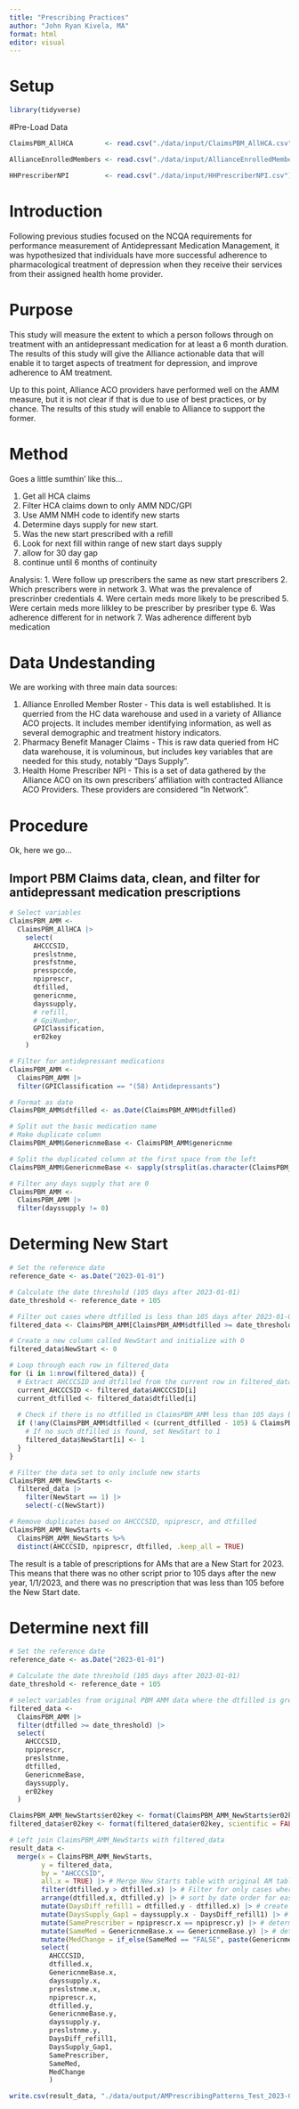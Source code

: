 ```yaml
---
title: "Prescribing Practices"
author: "John Ryan Kivela, MA"
format: html
editor: visual
---
```


# Setup

```r
library(tidyverse)

```

#Pre-Load Data

```r

ClaimsPBM_AllHCA        <- read.csv("./data/input/ClaimsPBM_AllHCA.csv")

AllianceEnrolledMembers <- read.csv("./data/input/AllianceEnrolledMembers.csv")

HHPrescriberNPI         <- read.csv("./data/input/HHPrescriberNPI.csv")

```

# Introduction

Following previous studies focused on the NCQA requirements for performance measurement of Antidepressant Medication Management, it was hypothesized that individuals have more successful adherence to pharmacological treatment of depression when they receive their services from their assigned health home provider. 

# Purpose

This study will measure the extent to which a person follows through on treatment with an antidepressant medication for at least a 6 month duration. The results of this study will give the Alliance actionable data that will enable it to target aspects of treatment for depression, and improve adherence to AM treatment. 

Up to this point, Alliance ACO providers have performed well on the AMM measure, but it is not clear if that is due to use of best practices, or by chance. The results of this study will enable to Alliance to support the former. 

# Method

Goes a little sumthin' like this...

1. Get all HCA claims
2. Filter HCA claims down to only AMM NDC/GPI
3. Use AMM NMH code to identify new starts
4. Determine days supply for new start.
5. Was the new start prescribed with a refill
5. Look for next fill within range of new start days supply
6. allow for 30 day gap
7. continue until 6 months of continuity

Analysis:
1. Were follow up prescribers the same as new start prescribers
2. Which prescribers were in network
3. What was the prevalence of prescrinber credentials
4. Were certain meds more likely to be prescribed
5. Were certain meds more lilkley to be prescriber by presriber type
6. Was adherence different for in network 
7. Was adherence different byb medication

# Data Undestanding

We are working with three main data sources:

  1.    Alliance Enrolled Member Roster
      -   This data is well established. It is querried from the HC data warehouse and used in a variety of Alliance ACO projects. It includes member identifying information, as well as several demographic and treatment history indicators.
  2.    Pharmacy Benefit Manager Claims
      -   This is raw data queried from HC data warehouse, it is voluminous, but includes key variables that are needed for this study, notably "Days Supply".
  3.    Health Home Prescriber NPI
      -   This is a set of data gathered by the Alliance ACO on its own prescribers' affiliation with contracted Alliance ACO Providers. These providers are considered "In Network".
      
      
      
# Procedure

Ok, here we go...

## Import PBM Claims data, clean, and filter for antidepressant medication prescriptions

```r

# Select variables
ClaimsPBM_AMM <-
  ClaimsPBM_AllHCA |> 
    select(
      AHCCCSID,
      preslstnme,
      presfstnme,
      presspccde,
      npiprescr,
      dtfilled,
      genericnme,
      dayssupply,
      # refill,
      # GpiNumber,
      GPIClassification,
      er02key
    )

# Filter for antidepressant medications
ClaimsPBM_AMM <-
  ClaimsPBM_AMM |> 
  filter(GPIClassification == "(58) Antidepressants")

# Format as date
ClaimsPBM_AMM$dtfilled <- as.Date(ClaimsPBM_AMM$dtfilled)

# Split out the basic medication name
# Make duplicate column
ClaimsPBM_AMM$GenericnmeBase <- ClaimsPBM_AMM$genericnme

# Split the duplicated column at the first space from the left
ClaimsPBM_AMM$GenericnmeBase <- sapply(strsplit(as.character(ClaimsPBM_AMM$GenericnmeBase), " "), function(x) x[1])

# Filter any days supply that are 0
ClaimsPBM_AMM <-
  ClaimsPBM_AMM |> 
  filter(dayssupply != 0)

```

# Determing New Start

```r

# Set the reference date
reference_date <- as.Date("2023-01-01")

# Calculate the date threshold (105 days after 2023-01-01)
date_threshold <- reference_date + 105

# Filter out cases where dtfilled is less than 105 days after 2023-01-01
filtered_data <- ClaimsPBM_AMM[ClaimsPBM_AMM$dtfilled >= date_threshold, ]

# Create a new column called NewStart and initialize with 0
filtered_data$NewStart <- 0

# Loop through each row in filtered_data
for (i in 1:nrow(filtered_data)) {
  # Extract AHCCCSID and dtfilled from the current row in filtered_data
  current_AHCCCSID <- filtered_data$AHCCCSID[i]
  current_dtfilled <- filtered_data$dtfilled[i]
  
  # Check if there is no dtfilled in ClaimsPBM_AMM less than 105 days before current_dtfilled
  if (!any(ClaimsPBM_AMM$dtfilled < (current_dtfilled - 105) & ClaimsPBM_AMM$AHCCCSID == current_AHCCCSID)) {
    # If no such dtfilled is found, set NewStart to 1
    filtered_data$NewStart[i] <- 1
  }
}

# Filter the data set to only include new starts
ClaimsPBM_AMM_NewStarts <-
  filtered_data |> 
    filter(NewStart == 1) |> 
    select(-c(NewStart))

# Remove duplicates based on AHCCCSID, npiprescr, and dtfilled
ClaimsPBM_AMM_NewStarts <- 
  ClaimsPBM_AMM_NewStarts %>%
  distinct(AHCCCSID, npiprescr, dtfilled, .keep_all = TRUE)
```

The result is a table of prescriptions for AMs that are a New Start for 2023. This means that there was no other script prior to 105 days after the new year, 1/1/2023, and there was no prescription that was less than 105 before the New Start date. 

# Determine next fill

```r

# Set the reference date
reference_date <- as.Date("2023-01-01")

# Calculate the date threshold (105 days after 2023-01-01)
date_threshold <- reference_date + 105

# select variables from original PBM AMM data where the dtfilled is greater than or equal to the threshold date
filtered_data <-
  ClaimsPBM_AMM |>
  filter(dtfilled >= date_threshold) |> 
  select(
    AHCCCSID,
    npiprescr,
    preslstnme,
    dtfilled,
    GenericnmeBase,
    dayssupply,
    er02key
  )

ClaimsPBM_AMM_NewStarts$er02key <- format(ClaimsPBM_AMM_NewStarts$er02key, scientific = FALSE)
filtered_data$er02key <- format(filtered_data$er02key, scientific = FALSE)

# Left join ClaimsPBM_AMM_NewStarts with filtered_data
result_data <- 
  merge(x = ClaimsPBM_AMM_NewStarts, 
        y = filtered_data, 
        by = "AHCCCSID",
        all.x = TRUE) |> # Merge New Starts table with original AM table by AHCCCSID
        filter(dtfilled.y > dtfilled.x) |> # Filter for only cases where the subsequent fill date is later than the orignal fill date
        arrange(dtfilled.x, dtfilled.y) |> # sort by date order for ease of use
        mutate(DaysDiff_refill1 = dtfilled.y - dtfilled.x) |> # create a column to calculate days difference between fills
        mutate(DaysSupply_Gap1 = dayssupply.x - DaysDiff_refill1) |> # calculate any gap between days supply and fill
        mutate(SamePrescriber = npiprescr.x == npiprescr.y) |> # determine if there was a prescriber change
        mutate(SameMed = GenericnmeBase.x == GenericnmeBase.y) |> # determine if there was a med change
        mutate(MedChange = if_else(SameMed == "FALSE", paste(GenericnmeBase.x, "to", GenericnmeBase.y), "NoChange")) |>  # if there was a med change, indicate what that was
        select(
          AHCCCSID,
          dtfilled.x,
          GenericnmeBase.x,
          dayssupply.x,
          preslstnme.x,
          npiprescr.x,
          dtfilled.y,
          GenericnmeBase.y,
          dayssupply.y,
          preslstnme.y,
          DaysDiff_refill1,
          DaysSupply_Gap1,
          SamePrescriber,
          SameMed,
          MedChange
          )

```

```r

write.csv(result_data, "./data/output/AMPrescribingPatterns_Test_2023-02-23.csv")

```